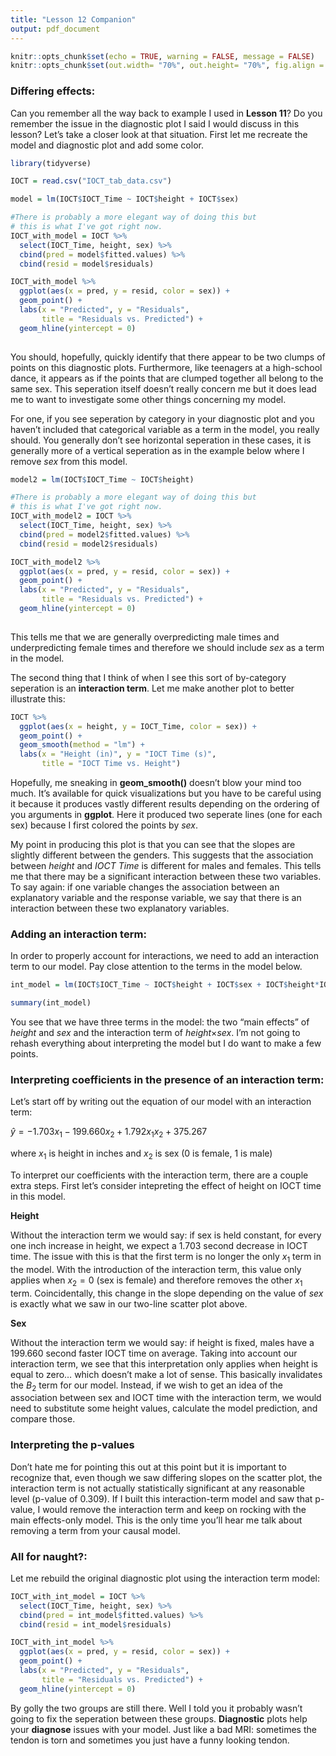 ```yaml
---
title: "Lesson 12 Companion"
output: pdf_document
---
```


```r
knitr::opts_chunk$set(echo = TRUE, warning = FALSE, message = FALSE)
knitr::opts_chunk$set(out.width= "70%", out.height= "70%", fig.align = "center")
```

### Differing effects:

Can you remember all the way back to example I used in **Lesson 11**? Do you remember the issue in the diagnostic plot I said I would discuss in this lesson? Let's take a closer look at that situation. First let me recreate the model and diagnostic plot and add some color.

```r
library(tidyverse)

IOCT = read.csv("IOCT_tab_data.csv")

model = lm(IOCT$IOCT_Time ~ IOCT$height + IOCT$sex)

#There is probably a more elegant way of doing this but
# this is what I've got right now.
IOCT_with_model = IOCT %>%
  select(IOCT_Time, height, sex) %>%
  cbind(pred = model$fitted.values) %>%
  cbind(resid = model$residuals)

IOCT_with_model %>%
  ggplot(aes(x = pred, y = resid, color = sex)) +
  geom_point() +
  labs(x = "Predicted", y = "Residuals",
       title = "Residuals vs. Predicted") +
  geom_hline(yintercept = 0)
  
```
You should, hopefully, quickly identify that there appear to be two clumps of points on this diagnostic plots. Furthermore, like teenagers at a high-school dance, it appears as if the points that are clumped together all belong to the same sex. This seperation itself doesn't really concern me but it does lead me to want to investigate some other things concerning my model. 

For one, if you see seperation by category in your diagnostic plot and you haven't included that categorical variable as a term in the model, you really should. You generally don't see horizontal seperation in these cases, it is generally more of a vertical seperation as in the example below where I remove *sex* from this model.

```r
model2 = lm(IOCT$IOCT_Time ~ IOCT$height)

#There is probably a more elegant way of doing this but
# this is what I've got right now.
IOCT_with_model2 = IOCT %>%
  select(IOCT_Time, height, sex) %>%
  cbind(pred = model2$fitted.values) %>%
  cbind(resid = model2$residuals)

IOCT_with_model2 %>%
  ggplot(aes(x = pred, y = resid, color = sex)) +
  geom_point() +
  labs(x = "Predicted", y = "Residuals",
       title = "Residuals vs. Predicted") +
  geom_hline(yintercept = 0)
  
```
This tells me that we are generally overpredicting male times and underpredicting female times and therefore we should include *sex* as a term in the model. 

The second thing that I think of when I see this sort of by-category seperation is an **interaction term**. Let me make another plot to better illustrate this:

```r
IOCT %>%
  ggplot(aes(x = height, y = IOCT_Time, color = sex)) +
  geom_point() +
  geom_smooth(method = "lm") +
  labs(x = "Height (in)", y = "IOCT Time (s)", 
       title = "IOCT Time vs. Height")
```
Hopefully, me sneaking in **geom_smooth()** doesn't blow your mind too much. It's available for quick visualizations but you have to be careful using it because it produces vastly different results depending on the ordering of you arguments in **ggplot**. Here it produced two seperate lines (one for each sex) because I first colored the points by *sex*. 

My point in producing this plot is that you can see that the slopes are slightly different between the genders. This suggests that the association between *height* and *IOCT Time* is different for males and females. This tells me that there may be a significant interaction between these two variables. To say again: if one variable changes the association between an explanatory variable and the response variable, we say that there is an interaction between these two explanatory variables. 

### Adding an interaction term:

In order to properly account for interactions, we need to add an interaction term to our model. Pay close attention to the terms in the model below.

```r
int_model = lm(IOCT$IOCT_Time ~ IOCT$height + IOCT$sex + IOCT$height*IOCT$sex)

summary(int_model)
```
You see that we have three terms in the model: the two "main effects" of *height* and *sex* and the interaction term of *height*$\times$*sex*. I'm not going to rehash everything about interpreting the model but I do want to make a few points.

### Interpreting coefficients in the presence of an interaction term:

Let's start off by writing out the equation of our model with an interaction term:

$\hat{y} = -1.703x_{1} - 199.660x_{2} + 1.792x_{1}x_{2} + 375.267$

where $x_{1}$ is height in inches and $x_{2}$ is sex (0 is female, 1 is male)

To interpret our coefficients with the interaction term, there are a couple extra steps. First let's consider intepreting the effect of height on IOCT time in this model.

**Height**

Without the interaction term we would say: if sex is held constant, for every one inch increase in height, we expect a 1.703 second decrease in IOCT time. The issue with this is that the first term is no longer the only $x_{1}$ term in the model. With the introduction of the interaction term, this value only applies when $x_{2}=0$ (sex is female) and therefore removes the other $x_{1}$ term. Coincidentally, this change in the slope depending on the value of *sex* is exactly what we saw in our two-line scatter plot above.

**Sex**

Without the interaction term we would say: if height is fixed, males have a 199.660 second faster IOCT time on average. Taking into account our interaction term, we see that this interpretation only applies when height is equal to zero... which doesn't make a lot of sense. This basically invalidates the $B_{2}$ term for our model. Instead, if we wish to get an idea of the association between sex and IOCT time with the interaction term, we would need to substitute some height values, calculate the model prediction, and compare those.

### Interpreting the p-values

Don't hate me for pointing this out at this point but it is important to recognize that, even though we saw differing slopes on the scatter plot, the interaction term is not actually statistically significant at any reasonable level (p-value of 0.309). If I built this interaction-term model and saw that p-value, I would remove the interaction term and keep on rocking with the main effects-only model. This is the only time you'll hear me talk about removing a term from your causal model.

### All for naught?:

Let me rebuild the original diagnostic plot using the interaction term model:

```r
IOCT_with_int_model = IOCT %>%
  select(IOCT_Time, height, sex) %>%
  cbind(pred = int_model$fitted.values) %>%
  cbind(resid = int_model$residuals)

IOCT_with_int_model %>%
  ggplot(aes(x = pred, y = resid, color = sex)) +
  geom_point() +
  labs(x = "Predicted", y = "Residuals",
       title = "Residuals vs. Predicted") +
  geom_hline(yintercept = 0)
```
By golly the two groups are still there. Well I told you it probably wasn't going to fix the seperation between these groups. **Diagnostic** plots help your **diagnose** issues with your model. Just like a bad MRI: sometimes the tendon is torn and sometimes you just have a funny looking tendon.
